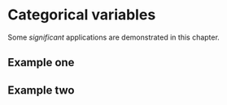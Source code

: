 # Categorical variables {#categorical_vars}

Some _significant_ applications are demonstrated in this chapter.

## Example one

## Example two
